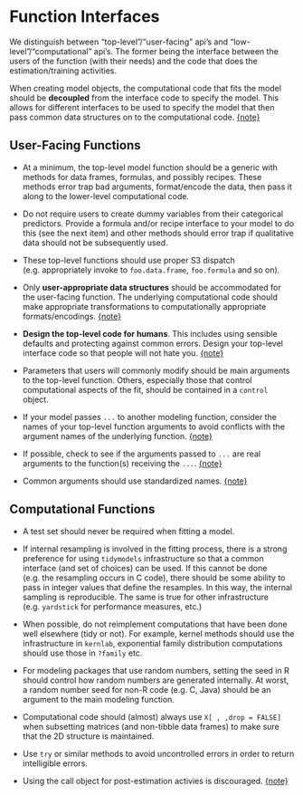 # Function Interfaces

We distinguish between "top-level"/"user-facing" api's and "low-level"/"computational" api's. The former being the interface between the users of the function (with their needs) and the code that does the estimation/training activities. 

<div id="decouple-back"></div> 

When creating model objects, the computational code that fits the model should be **decoupled** from the interface code to specify the model. This allows for different interfaces to be used to specify the model that then pass common data structures on to
the computational code. [{note}](#decouple) 

## User-Facing Functions

* At a minimum, the top-level model function should be a generic with methods for data frames, formulas, and possibly recipes. These methods error trap bad arguments, format/encode the data, then pass it along to the lower-level computational code.
    
* Do not require users to create dummy variables from their categorical predictors. Provide a formula and/or recipe interface to your model to do this (see the next item) and other methods should error trap if qualitative data should not be subsequently used. 

* These top-level functions should use proper S3 dispatch (e.g. appropriately invoke to `foo.data.frame`, `foo.formula` and so on).

<div id="user-appropriate-back"></div> 

* Only **user-appropriate data structures** should be accommodated for the user-facing function. The underlying computational code should make appropriate transformations to computationally appropriate formats/encodings.  [{note}](#user-appropriate) 

<div id="top-level-back"></div> 

* **Design the top-level code for humans**. This includes using sensible defaults and protecting against common errors. Design your top-level interface code so that people will not hate you. [{note}](#top-level)

* Parameters that users will commonly modify should be main arguments to the top-level function. Others, especially those that control computational aspects of the fit, should be contained in a `control` object. 

<div id="common-param-back"></div>

* If your model passes `...` to another modeling function, consider the names of your top-level function arguments to avoid conflicts with the argument names of the underlying function. [{note}](#common-param)

<div id="dot-check-back"></div>

* If possible, check to see if the arguments passed to `...` are real arguments to the function(s) receiving the `...`.  [{note}](#dot-check)

<div id="standardized-back"></div>

* Common arguments should use standardized names. [{note}](#standardized)


## Computational Functions

* A test set should never be required when fitting a model. 

* If internal resampling is involved in the fitting process, there is a strong preference for using `tidymodels` infrastructure so that a common interface (and set of choices) can be used. If this cannot be done (e.g. the resampling occurs in C code), there should be some ability to pass in integer values that define the resamples. In this way, the internal sampling is reproducible. The same is true for other infrastructure (e.g. `yardstick` for performance measures, etc.)

* When possible, do not reimplement computations that have been done well elsewhere (tidy or not). For example, kernel methods should use the infrastructure in `kernlab`, exponential family distribution computations should use those in `?family` etc. 

* For modeling packages that use random numbers, setting the seed in R should control how random numbers are generated internally. At worst, a random number seed for non-R code (e.g. C, Java) should be an argument to the main modeling function.

* Computational code should (almost) always use `X[ , ,drop = FALSE]` when subsetting matrices (and non-tibble data frames) to make sure that the 2D structure is maintained. 

* Use `try` or similar methods to avoid uncontrolled errors in order to return intelligible errors.

<div id="calls-back"></div>

* Using the call object for post-estimation activies is discouraged. [{note}](#calls)
 
